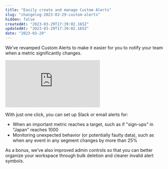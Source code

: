 ```yaml
---
title: "Easily create and manage Custom Alerts"
slug: "changelog-2023-03-29-custom-alerts"
hidden: false
createdAt: "2023-03-29T17:39:02.165Z"
updatedAt: "2023-03-29T17:39:02.165Z"
date: "2023-03-29"
---
```


We’ve revamped Custom Alerts to make it easier for you to notify your team when a metric significantly changes.

<div style={{position: 'relative', 'padding-bottom': '64.90384615384616%', height: 0}}><iframe src="https://www.loom.com/embed/2feb00896e90458e8d085495a2e62f14" frameborder="0" webkitallowfullscreen mozallowfullscreen allowfullscreen style={{position: 'absolute', 'top': 0, 'left': 0, 'width': '100%', 'height': '100%'}}></iframe></div>

With just one click, you can set up Slack or email alerts for:

- When an important metric reaches a target, such as if "sign-ups" in "Japan" reaches 1000
- Monitoring unexpected behavior (or potentially faulty data), such as when any event in any segment changes by more than 25%

As a bonus, we’ve also improved admin controls so that you can better organize your workspace through bulk deletion and clearer invalid alert symbols.

